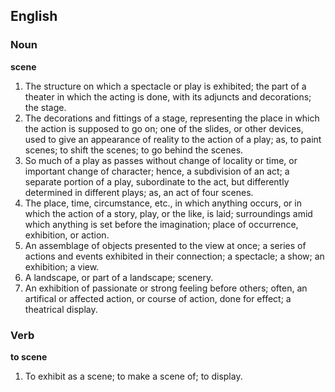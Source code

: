 ==English==

===Noun===

'''scene'''

#The structure on which a spectacle or play is exhibited; the part of a theater in which the acting is done, with its adjuncts and decorations; the stage.
#The decorations and fittings of a stage, representing the place in which the action is supposed to go on; one of the slides, or other devices, used to give an appearance of reality to the action of a play; as, to paint scenes; to shift the scenes; to go behind the scenes.
#So much of a play as passes without change of locality or time, or important change of character; hence, a subdivision of an act; a separate portion of a play, subordinate to the act, but differently determined in different plays; as, an act of four scenes.
#The place, time, circumstance, etc., in which anything occurs, or in which the action of a story, play, or the like, is laid; surroundings amid which anything is set before the imagination; place of occurrence, exhibition, or action.
#An assemblage of objects presented to the view at once; a series of actions and events exhibited in their connection; a spectacle; a show; an exhibition; a view.
#A landscape, or part of a landscape; scenery.
#An exhibition of passionate or strong feeling before others; often, an artifical or affected action, or course of action, done for effect; a theatrical display.

===Verb===

'''to scene'''

#To exhibit as a scene; to make a scene of; to display.